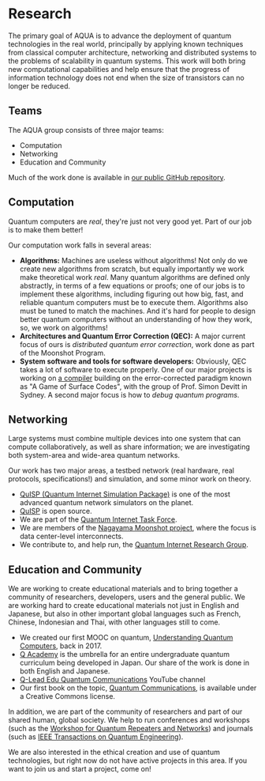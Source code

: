 # Research

The primary goal of AQUA is to advance the deployment of quantum technologies in the real world, principally by applying known techniques from classical computer architecture, networking and distributed systems to the problems of scalability in quantum systems. This work will both bring new computational capabilities and help ensure that the progress of information technology does not end when the size of transistors can no longer be reduced.

## Teams

The AQUA group consists of three major teams:

- Computation
- Networking
- Education and Community

Much of the work done is available in [our public GitHub repository](https://github.com/sfc-aqua).

## Computation

Quantum computers are _real_, they're just not very good yet. Part of our job is to make them better!

Our computation work falls in several areas:

- **Algorithms:** Machines are useless without algorithms! Not only do we create new algorithms from scratch, but equally importantly we work make theoretical work _real_. Many quantum algorithms are defined only abstractly, in terms of a few equations or proofs; one of our jobs is to implement these algorithms, including figuring out how big, fast, and reliable quantum computers must be to execute them. Algorithms also must be tuned to match the machines. And it's hard for people to design better quantum computers without an understanding of how they work, so, we work on algorithms!
- **Architectures and Quantum Error Correction (QEC):** A major current focus of ours is _distributed quantum error correction_, work done as part of the Moonshot Program.
- **System software and tools for software developers:** Obviously, QEC takes a lot of software to execute properly. One of our major projects is working on [a compiler](https://github.com/sfc-aqua/gosc-graph-state-generation) building on the error-corrected paradigm known as "A Game of Surface Codes", with the group of Prof. Simon Devitt in Sydney. A second major focus is how to _debug quantum programs_.

## Networking

Large systems must combine multiple devices into one system that can compute collaboratively, as well as share information; we are investigating both system-area and wide-area quantum networks.

Our work has two major areas, a testbed network (real hardware, real protocols, specifications!) and simulation, and some minor work on theory.

- [QuISP (Quantum Internet Simulation Package)](https://aqua.sfc.wide.ad.jp/quisp_website/) is one of the most advanced quantum network simulators on the planet.
- [QuISP](https://github.com/sfc-aqua/quisp) is open source.
- We are part of the [Quantum Internet Task Force](https://www.qitf.org).
- We are members of the [Nagayama Moonshot project](https://qitf.org/en/moonshot-nagayama/), where the focus is data center-level interconnects.
- We contribute to, and help run, the [Quantum Internet Research Group](https://datatracker.ietf.org/group/qirg/about/).

## Education and Community

We are working to create educational materials and to bring together a community of researchers, developers, users and the general public. We are working hard to create educational materials not just in English and Japanese, but also in other important global languages such as French, Chinese, Indonesian and Thai, with other languages still to come.

- We created our first MOOC on quantum, [Understanding Quantum Computers](https://www.futurelearn.com/courses/intro-to-quantum-computing), back in 2017.
- [Q Academy](https://qacademy.jp/en/) is the umbrella for an entire undergraduate quantum curriculum being developed in Japan. Our share of the work is done in both English and Japanese.
- [Q-Lead Edu Quantum Communications](https://www.youtube.com/c/QuantumCommEdu) YouTube channel
- Our first book on the topic, [Quantum Communications](https://github.com/sfc-aqua/Overview-of-Quantum-Communications-E), is available under a Creative Commons license.

In addition, we are part of the community of researchers and part of our shared human, global society. We help to run conferences and workshops (such as the [Workshop for Quantum Repeaters and Networks](https://www.wqrn.org/)) and journals (such as [IEEE Transactions on Quantum Engineering](https://tqe.ieee.org/)).

We are also interested in the ethical creation and use of quantum technologies, but right now do not have active projects in this area. If you want to join us and start a project, come on!
